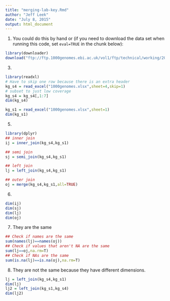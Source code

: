 ```yaml
---
title: "merging-lab-key.Rmd"
author: "Jeff Leek"
date: "July 8, 2015"
output: html_document
---
```


1. You could do this by hand or (if you need to download the data set when running this code, set `eval=TRUE` in the chunk below):
```r
library(downloader)
download("ftp://ftp.1000genomes.ebi.ac.uk/vol1/ftp/technical/working/20130606_sample_info/20130606_sample_info.xlsx",destfile="1000genomes.xlsx")
```

3. 
```r
library(readxl)
# Have to skip one row because there is an extra header
kg_s4 = read_excel("1000genomes.xlsx",sheet=4,skip=1)
# subset to just low coverage
kg_s4 = kg_s4[,1:7]
dim(kg_s4)

kg_s1 = read_excel("1000genomes.xlsx",sheet=1)
dim(kg_s1)

```

5. 
```r
library(dplyr)
## inner join
ij = inner_join(kg_s4,kg_s1)

## semi join
sj = semi_join(kg_s4,kg_s1)

## left join
lj = left_join(kg_s4,kg_s1)

## outer join
oj = merge(kg_s4,kg_s1,all=TRUE)
```

6.
```r
dim(ij)
dim(sj)
dim(lj)
dim(oj)
```

7. They are the same 

```r
## Check if names are the same
sum(names(lj)==names(oj))
## Check if values that aren't NA are the same
sum(lj==oj,na.rm=T)
## Check if NAs are the same
sum(is.na(lj)==is.na(oj),na.rm=T)
```

8. They are not the same because they have different dimensions. 
```r
lj = left_join(kg_s4,kg_s1)
dim(lj)
lj2 = left_join(kg_s1,kg_s4)
dim(lj2)
```

